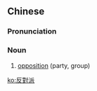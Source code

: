 {{also|反对派}}
==Chinese==
{{zh-forms|s=反对派|type=21}}
{{wikipedia|lang=zh}}

===Pronunciation===
{{zh-pron
|m=fǎnduìpài
|cat=n
}}

===Noun===
{{zh-noun}}

# [[opposition]] (party, group)

[[ko:反對派]]